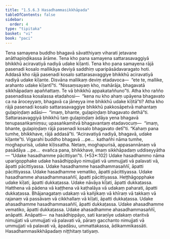 ```yaml
---
title: "1.5.6.3 Hasadhammasikkhāpada"
tableOfContents: false
sidebar:
  order: 4
type: "tipitaka"
basket: "vi"
book: "paci"
---
```



<DynamicBreadcrumb />

<Division number="335" book="paci">

<Paragraph number="1038" book="paci">
Tena samayena buddho bhagavā sāvatthiyaṃ viharati jetavane anāthapiṇḍikassa ārāme. Tena kho pana samayena sattarasavaggiyā bhikkhū aciravatiyā nadiyā udake kīḷanti. Tena kho pana samayena rājā pasenadi kosalo mallikāya deviyā saddhiṃ uparipāsādavaragato hoti. Addasā kho rājā pasenadi kosalo sattarasavaggiye bhikkhū aciravatiyā nadiyā udake kīḷante. Disvāna mallikaṃ deviṃ etadavoca—  “ete te, mallike, arahanto udake kīḷantī”ti. “Nissaṃsayaṃ kho, mahārāja, bhagavatā sikkhāpadaṃ apaññattaṃ. Te vā bhikkhū appakataññuno”ti. Atha kho rañño pasenadissa kosalassa etadahosi—  “kena nu kho ahaṃ upāyena bhagavato ca na āroceyyaṃ, bhagavā ca jāneyya ime bhikkhū udake kīḷitā”ti? Atha kho rājā pasenadi kosalo sattarasavaggiye bhikkhū pakkosāpetvā mahantaṃ guḷapiṇḍaṃ adāsi—  “imaṃ, bhante, guḷapiṇḍaṃ bhagavato dethā”ti. Sattarasavaggiyā bhikkhū taṃ guḷapiṇḍaṃ ādāya yena bhagavā tenupasaṅkamiṃsu; upasaṅkamitvā bhagavantaṃ etadavocuṃ—  “imaṃ, bhante, guḷapiṇḍaṃ rājā pasenadi kosalo bhagavato detī”ti. “Kahaṃ pana tumhe, bhikkhave, rājā addasā”ti. “Aciravatiyā nadiyā, bhagavā, udake kīḷante”ti. Vigarahi buddho bhagavā …pe…  kathañhi nāma tumhe, moghapurisā, udake kīḷissatha. Netaṃ, moghapurisā, appasannānaṃ vā pasādāya …pe…  evañca pana, bhikkhave, imaṃ sikkhāpadaṃ uddiseyyātha—
</Paragraph>

</Division>
<Division number="336" book="paci">

<Paragraph number="1039" book="paci">
<Emphasis>“Udake hasadhamme pācittiyan”</Emphasis>ti. (*53*:<Emphasis>102</Emphasis>)
</Paragraph>

</Division>
<Division number="337" book="paci">

<Paragraph number="1040" book="paci">
<Emphasis>Udake hasadhammo</Emphasis> nāma uparigopphake udake hasādhippāyo nimujjati vā ummujjati vā palavati vā, āpatti pācittiyassa.
</Paragraph>

</Division>
<Division number="338" book="paci">

<Paragraph number="1041" book="paci">
Udake hasadhamme hasadhammasaññī, āpatti pācittiyassa. Udake hasadhamme vematiko, āpatti pācittiyassa. Udake hasadhamme ahasadhammasaññī, āpatti pācittiyassa.
</Paragraph>

<Paragraph number="1042" book="paci">
Heṭṭhāgopphake udake kīḷati, āpatti dukkaṭassa. Udake nāvāya kīḷati, āpatti dukkaṭassa. Hatthena vā pādena vā kaṭṭhena vā kaṭhalāya vā udakaṃ paharati, āpatti dukkaṭassa. Bhājanagataṃ udakaṃ vā kañjikaṃ vā khīraṃ vā takkaṃ vā rajanaṃ vā passāvaṃ vā cikkhallaṃ vā kīḷati, āpatti dukkaṭassa.
</Paragraph>

<Paragraph number="1043" book="paci">
Udake ahasadhamme hasadhammasaññī, āpatti dukkaṭassa. Udake ahasadhamme vematiko, āpatti dukkaṭassa. Udake ahasadhamme ahasadhammasaññī, anāpatti.
</Paragraph>

</Division>
<Division number="339" book="paci">

<Paragraph number="1044" book="paci">
Anāpatti—  na hasādhippāyo, sati karaṇīye udakaṃ otaritvā nimujjati vā ummujjati vā palavati vā, pāraṃ gacchanto nimujjati vā ummujjati vā palavati vā, āpadāsu, ummattakassa, ādikammikassāti.

</Paragraph>
</Division>

<Paragraph number="1045" type="center" book="paci">
Hasadhammasikkhāpadaṃ niṭṭhitaṃ tatiyaṃ.
</Paragraph>
